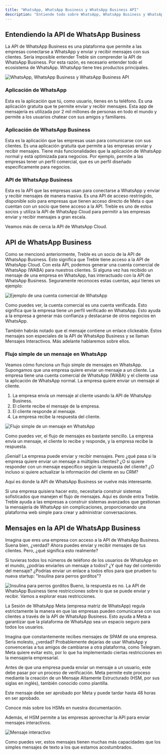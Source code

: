 ```yaml
---
title: "WhatsApp, WhatsApp Business y WhatsApp Business API"
description: "Entiende todo sobre WhatsApp, WhatsApp Business y WhatsApp Business API"
---
```


## Entendiendo la API de WhatsApp Business
La API de WhatsApp Business es una plataforma que permite a las empresas conectarse a WhatsApp y enviar y recibir mensajes con sus clientes. Sería imposible entender Treble sin comprender la API de WhatsApp Business. Por esta razón, es necesario entender todo el ecosistema de WhatsApp. WhatsApp tiene tres productos principales.

<img src="/images/plataformas.png" alt="WhatsApp, WhatsApp Business y WhatsApp Business API" />

### Aplicación de WhatsApp
Esta es la aplicación que tú, como usuario, tienes en tu teléfono. Es una aplicación gratuita que te permite enviar y recibir mensajes. Esta app de mensajería es utilizada por 2 mil millones de personas en todo el mundo y permite a los usuarios chatear con sus amigos y familiares.

### Aplicación de WhatsApp Business
Esta es la aplicación que las empresas usan para comunicarse con sus clientes. Es una aplicación gratuita que permite a las empresas enviar y recibir mensajes. Tiene más funcionalidades que la aplicación de WhatsApp normal y está optimizada para negocios. Por ejemplo, permite a las empresas tener un perfil comercial, que es un perfil diseñado específicamente para negocios.

### API de WhatsApp Business
Esta es la API que las empresas usan para conectarse a WhatsApp y enviar y recibir mensajes de manera masiva. Es una API de acceso restringido, disponible solo para empresas que tienen acceso directo de Meta o que cuentan con un socio que tiene acceso a la API. Treble es uno de estos socios y utiliza la API de WhatsApp Cloud para permitir a las empresas enviar y recibir mensajes a gran escala.

Veamos más de cerca la API de WhatsApp Cloud.

## API de WhatsApp Business
Como se mencionó anteriormente, Treble es un socio de la API de WhatsApp Business. Esto significa que Treble tiene acceso a la API de WhatsApp Cloud. Con esta API, podemos generar una cuenta comercial de WhatsApp (WABA) para nuestros clientes. Si alguna vez has recibido un mensaje de una empresa en WhatsApp, has interactuado con la API de WhatsApp Business. Seguramente reconoces estas cuentas, aquí tienes un ejemplo:

<img src="/images/ejemplo-wa.png" alt="Ejemplo de una cuenta comercial de WhatsApp" />

Como puedes ver, la cuenta comercial es una cuenta verificada. Esto significa que la empresa tiene un perfil verificado en WhatsApp. Esto ayuda a la empresa a generar más confianza y destacarse de otros negocios en WhatsApp.

También habrás notado que el mensaje contiene un enlace clickeable. Estos mensajes son especiales de la API de WhatsApp Business y se llaman Mensajes Interactivos. Más adelante hablaremos sobre ellos.

### Flujo simple de un mensaje en WhatsApp
Veamos cómo funciona un flujo simple de mensajes en WhatsApp. Supongamos que una empresa quiere enviar un mensaje a un cliente. La empresa tiene una cuenta comercial de WhatsApp (WABA) y el cliente usa la aplicación de WhatsApp normal. La empresa quiere enviar un mensaje al cliente.

1. La empresa envía un mensaje al cliente usando la API de WhatsApp Business.
2. El cliente recibe el mensaje de la empresa.
3. El cliente responde al mensaje.
4. La empresa recibe la respuesta del cliente.

<img src="/images/flujo.png" alt="Flujo simple de un mensaje en WhatsApp" />

Como puedes ver, el flujo de mensajes es bastante sencillo. La empresa envía un mensaje, el cliente lo recibe y responde, y la empresa recibe la respuesta.

¡Genial! La empresa puede enviar y recibir mensajes. Pero ¿qué pasa si la empresa quiere enviar un mensaje a múltiples clientes? ¿O si quiere responder con un mensaje específico según la respuesta del cliente? ¿O incluso si quiere actualizar la información del cliente en su CRM?

Aquí es donde la API de WhatsApp Business se vuelve más interesante.

Si una empresa quisiera hacer esto, necesitaría construir sistemas sofisticados que manejen el flujo de mensajes. Aquí es donde entra Treble. Treble ayuda a las empresas a construir sistemas avanzados que gestionan la mensajería de WhatsApp sin complicaciones, proporcionando una plataforma web simple para crear y administrar conversaciones.

## Mensajes en la API de WhatsApp Business
Imagina que eres una empresa con acceso a la API de WhatsApp Business. Suena bien, ¿verdad? Ahora puedes enviar y recibir mensajes de tus clientes. Pero, ¿qué significa esto realmente?

Si tuvieras todos los números de teléfono de los usuarios de WhatsApp en el mundo, ¿podrías enviarles un mensaje a todos? ¿Y qué hay del contenido del mensaje? ¿Podrías enviar un enlace a todos ellos para que prueben tu nueva startup: "Insulina para perros gorditos"?

<img src="/images/perritos-gordos.png" alt="Insulina para perros gorditos" />
Bueno, la respuesta es no. La API de WhatsApp Business tiene restricciones sobre lo que se puede enviar y recibir. Vamos a explorar esas restricciones.

La Sesión de WhatsApp
Meta (empresa matriz de WhatsApp) regula estrictamente la manera en que las empresas pueden comunicarse con sus clientes a través de la API de WhatsApp Business. Esto ayuda a Meta a garantizar que la plataforma de WhatsApp sea un espacio seguro para todos los usuarios.

Imagina que constantemente recibes mensajes de SPAM de una empresa. Sería molesto, ¿verdad? Probablemente dejarías de usar WhatsApp y convencerías a tus amigos de cambiarse a otra plataforma, como Telegram. Meta quiere evitar esto, por lo que ha implementado ciertas restricciones en la mensajería empresarial.

Antes de que una empresa pueda enviar un mensaje a un usuario, este debe pasar por un proceso de verificación. Meta permite este proceso mediante la creación de un Mensaje Altamente Estructurado (HSM, por sus siglas en inglés), también conocido como plantilla.

Este mensaje debe ser aprobado por Meta y puede tardar hasta 48 horas en ser aprobado. 

<CardGroup cols={1}>
    <Card 
        title="¿Qué es un HSM?"
        icon="square-h"
        href="/es/docs/meta/hsm-templates"
    >
        Conoce más sobre los HSMs en nuestra documentación.
    </Card>
</CardGroup>

Además, el HSM permite a las empresas aprovechar la API para enviar mensajes interactivos.

<img src="/images/sesion-whatsapp.png" alt="Mensaje interactivo" />

Como puedes ver, estos mensajes tienen muchas más capacidades que los simples mensajes de texto a los que estamos acostumbrados.